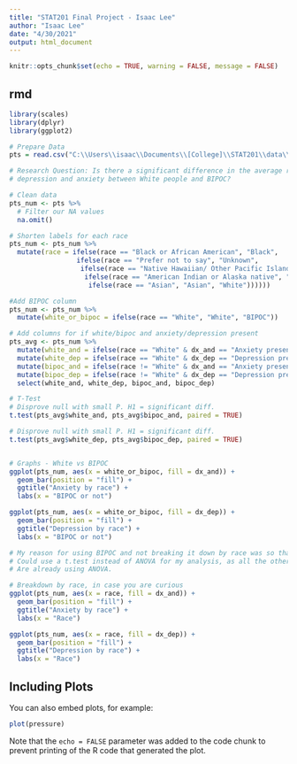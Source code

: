 ```yaml
---
title: "STAT201 Final Project - Isaac Lee"
author: "Isaac Lee"
date: "4/30/2021"
output: html_document
---
```


```r
knitr::opts_chunk$set(echo = TRUE, warning = FALSE, message = FALSE)
```

## rmd


```r
library(scales)
library(dplyr)
library(ggplot2)

# Prepare Data
pts = read.csv("C:\\Users\\isaac\\Documents\\[College]\\STAT201\\data\\stat201_final_merged.csv")

# Research Question: Is there a significant difference in the average rates of 
# depression and anxiety between White people and BIPOC?

# Clean data
pts_num <- pts %>%
  # Filter our NA values
  na.omit()

# Shorten labels for each race
pts_num <- pts_num %>%
  mutate(race = ifelse(race == "Black or African American", "Black",
                 ifelse(race == "Prefer not to say", "Unknown",
                  ifelse(race == "Native Hawaiian/ Other Pacific Islander", "P.I.",
                   ifelse(race == "American Indian or Alaska native", "Indegenous",
                    ifelse(race == "Asian", "Asian", "White"))))))

#Add BIPOC column
pts_num <- pts_num %>%
  mutate(white_or_bipoc = ifelse(race == "White", "White", "BIPOC"))

# Add columns for if white/bipoc and anxiety/depression present
pts_avg <- pts_num %>%
  mutate(white_and = ifelse(race == "White" & dx_and == "Anxiety present", 1, 0)) %>%
  mutate(white_dep = ifelse(race == "White" & dx_dep == "Depression present", 1, 0)) %>%
  mutate(bipoc_and = ifelse(race != "White" & dx_and == "Anxiety present", 1, 0)) %>%
  mutate(bipoc_dep = ifelse(race != "White" & dx_dep == "Depression present", 1, 0)) %>%
  select(white_and, white_dep, bipoc_and, bipoc_dep)

# T-Test
# Disprove null with small P. H1 = significant diff.
t.test(pts_avg$white_and, pts_avg$bipoc_and, paired = TRUE)

# Disprove null with small P. H1 = significant diff.
t.test(pts_avg$white_dep, pts_avg$bipoc_dep, paired = TRUE)


# Graphs - White vs BIPOC
ggplot(pts_num, aes(x = white_or_bipoc, fill = dx_and)) +
  geom_bar(position = "fill") + 
  ggtitle("Anxiety by race") +
  labs(x = "BIPOC or not")

ggplot(pts_num, aes(x = white_or_bipoc, fill = dx_dep)) +
  geom_bar(position = "fill") + 
  ggtitle("Depression by race") +
  labs(x = "BIPOC or not")

# My reason for using BIPOC and not breaking it down by race was so that I
# Could use a t.test instead of ANOVA for my analysis, as all the others
# Are already using ANOVA.

# Breakdown by race, in case you are curious
ggplot(pts_num, aes(x = race, fill = dx_and)) +
  geom_bar(position = "fill") + 
  ggtitle("Anxiety by race") +
  labs(x = "Race")

ggplot(pts_num, aes(x = race, fill = dx_dep)) +
  geom_bar(position = "fill") + 
  ggtitle("Depression by race") +
  labs(x = "Race")
```

## Including Plots

You can also embed plots, for example:

```r
plot(pressure)
```

Note that the `echo = FALSE` parameter was added to the code chunk to prevent printing of the R code that generated the plot.
